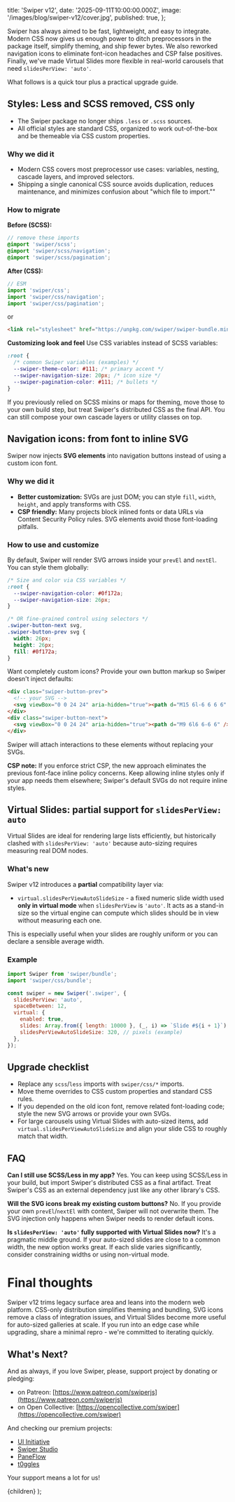 
  title: 'Swiper v12',
  date: '2025-09-11T10:00:00.000Z',
  image: '/images/blog/swiper-v12/cover.jpg',
  published: true,
};

Swiper has always aimed to be fast, lightweight, and easy to integrate. Modern CSS now gives us enough power to ditch preprocessors in the package itself, simplify theming, and ship fewer bytes. We also reworked navigation icons to eliminate font-icon headaches and CSP false positives. Finally, we've made Virtual Slides more flexible in real-world carousels that need `slidesPerView: 'auto'`.

What follows is a quick tour plus a practical upgrade guide.

## Styles: Less and SCSS removed, CSS only

- The Swiper package no longer ships `.less` or `.scss` sources.
- All official styles are standard CSS, organized to work out-of-the-box and be themeable via CSS custom properties.

### Why we did it

- Modern CSS covers most preprocessor use cases: variables, nesting, cascade layers, and improved selectors.
- Shipping a single canonical CSS source avoids duplication, reduces maintenance, and minimizes confusion about "which file to import.""

### How to migrate

**Before (SCSS):**

```scss
// remove these imports
@import 'swiper/scss';
@import 'swiper/scss/navigation';
@import 'swiper/scss/pagination';
```

**After (CSS):**

```js
// ESM
import 'swiper/css';
import 'swiper/css/navigation';
import 'swiper/css/pagination';
```

or

```html
<link rel="stylesheet" href="https://unpkg.com/swiper/swiper-bundle.min.css" />
```

**Customizing look and feel**
Use CSS variables instead of SCSS variables:

```css
:root {
  /* common Swiper variables (examples) */
  --swiper-theme-color: #111; /* primary accent */
  --swiper-navigation-size: 20px; /* icon size */
  --swiper-pagination-color: #111; /* bullets */
}
```

If you previously relied on SCSS mixins or maps for theming, move those to your own build step, but treat Swiper's distributed CSS as the final API. You can still compose your own cascade layers or utility classes on top.

## Navigation icons: from font to inline SVG

Swiper now injects **SVG elements** into navigation buttons instead of using a custom icon font.

### Why we did it

- **Better customization:** SVGs are just DOM; you can style `fill`, `width`, `height`, and apply transforms with CSS.
- **CSP friendly:** Many projects block inlined fonts or data URLs via Content Security Policy rules. SVG elements avoid those font-loading pitfalls.

### How to use and customize

By default, Swiper will render SVG arrows inside your `prevEl` and `nextEl`. You can style them globally:

```css
/* Size and color via CSS variables */
:root {
  --swiper-navigation-color: #0f172a;
  --swiper-navigation-size: 26px;
}

/* OR fine-grained control using selectors */
.swiper-button-next svg,
.swiper-button-prev svg {
  width: 26px;
  height: 26px;
  fill: #0f172a;
}
```

Want completely custom icons? Provide your own button markup so Swiper doesn't inject defaults:

```html
<div class="swiper-button-prev">
  <!-- your SVG -->
  <svg viewBox="0 0 24 24" aria-hidden="true"><path d="M15 6l-6 6 6 6" /></svg>
</div>
<div class="swiper-button-next">
  <svg viewBox="0 0 24 24" aria-hidden="true"><path d="M9 6l6 6-6 6" /></svg>
</div>
```

Swiper will attach interactions to these elements without replacing your SVGs.

**CSP note:** If you enforce strict CSP, the new approach eliminates the previous font-face inline policy concerns. Keep allowing inline styles only if your app needs them elsewhere; Swiper's default SVGs do not require inline styles.

## Virtual Slides: partial support for `slidesPerView: auto`

Virtual Slides are ideal for rendering large lists efficiently, but historically clashed with `slidesPerView: 'auto'` because auto-sizing requires measuring real DOM nodes.

### What's new

Swiper v12 introduces a **partial** compatibility layer via:

- `virtual.slidesPerViewAutoSlideSize` - a fixed numeric slide width used **only in virtual mode** when `slidesPerView` is `'auto'`. It acts as a stand-in size so the virtual engine can compute which slides should be in view without measuring each one.

This is especially useful when your slides are roughly uniform or you can declare a sensible average width.

### Example

```js
import Swiper from 'swiper/bundle';
import 'swiper/css/bundle';

const swiper = new Swiper('.swiper', {
  slidesPerView: 'auto',
  spaceBetween: 12,
  virtual: {
    enabled: true,
    slides: Array.from({ length: 10000 }, (_, i) => `Slide #${i + 1}`),
    slidesPerViewAutoSlideSize: 320, // pixels (example)
  },
});
```

## Upgrade checklist

- Replace any `scss`/`less` imports with `swiper/css/*` imports.
- Move theme overrides to CSS custom properties and standard CSS rules.
- If you depended on the old icon font, remove related font-loading code; style the new SVG arrows or provide your own SVGs.
- For large carousels using Virtual Slides with auto-sized items, add `virtual.slidesPerViewAutoSlideSize` and align your slide CSS to roughly match that width.

## FAQ

**Can I still use SCSS/Less in my app?**
Yes. You can keep using SCSS/Less in your build, but import Swiper's distributed CSS as a final artifact. Treat Swiper's CSS as an external dependency just like any other library's CSS.

**Will the SVG icons break my existing custom buttons?**
No. If you provide your own `prevEl`/`nextEl` with content, Swiper will not overwrite them. The SVG injection only happens when Swiper needs to render default icons.

**Is `slidesPerView: 'auto'` fully supported with Virtual Slides now?**
It's a pragmatic middle ground. If your auto-sized slides are close to a common width, the new option works great. If each slide varies significantly, consider constraining widths or using non-virtual mode.

# Final thoughts

Swiper v12 trims legacy surface area and leans into the modern web platform. CSS-only distribution simplifies theming and bundling, SVG icons remove a class of integration issues, and Virtual Slides become more useful for auto-sized galleries at scale. If you run into an edge case while upgrading, share a minimal repro - we're committed to iterating quickly.

## What's Next?

And as always, if you love Swiper, please, support project by donating or pledging:

- on Patreon: [https://www.patreon.com/swiperjs](https://www.patreon.com/swiperjs)
- on Open Collective: [https://opencollective.com/swiper](https://opencollective.com/swiper)

And checking our premium projects:

- [UI Initiative](https://uiinitiative.com)
- [Swiper Studio](https://studio.swiperjs.com)
- [PaneFlow](https://paneflow.com)
- [t0ggles](https://t0ggles.com)

Your support means a lot for us!

  <PostLayout meta={meta}>{children}</PostLayout>
);
